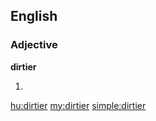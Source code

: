 ==English==

===Adjective===
'''dirtier'''

#{{comparative of|[[dirty]]}}

[[hu:dirtier]]
[[my:dirtier]]
[[simple:dirtier]]